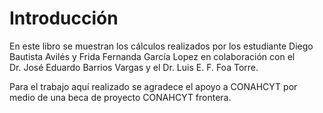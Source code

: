 # Introducción {.unnumbered}

En este libro se muestran los cálculos realizados por los estudiante Diego Bautista Avilés y Frida Fernanda García Lopez en colaboración con el Dr. José Eduardo Barrios Vargas y el Dr. Luis E. F. Foa Torre. 

Para el trabajo aquí realizado se agradece el apoyo a CONAHCYT por medio de una beca de proyecto CONAHCYT frontera. 